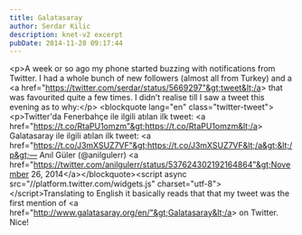 ```yaml
---
title: Galatasaray
author: Serdar Kilic
description: knet-v2 excerpt
pubDate: 2014-11-28 09:17:44
---
```


&lt;p&gt;A week or so ago my phone started buzzing with notifications from Twitter. I had a whole bunch of new followers (almost all from Turkey) and a &lt;a href="https://twitter.com/serdar/status/5669297"&gt;tweet&lt;/a&gt; that was favourited quite a few times. I didn’t realise till I saw a tweet this evening as to why:&lt;/p&gt; &lt;blockquote lang="en" class="twitter-tweet"&gt; &lt;p&gt;Twitter'da Fenerbahçe ile ilgili atılan ilk tweet: &lt;a href="https://t.co/RtaPU1omzm"&gt;https://t.co/RtaPU1omzm&lt;/a&gt; Galatasaray ile ilgili atılan ilk tweet: &lt;a href="https://t.co/J3mXSUZ7VF"&gt;https://t.co/J3mXSUZ7VF&lt;/a&gt;&lt;/p&gt;— Anıl Güler (@anilgulerr) &lt;a href="https://twitter.com/anilgulerr/status/537624302192164864"&gt;November 26, 2014&lt;/a&gt;&lt;/blockquote&gt;&lt;script async src="//platform.twitter.com/widgets.js" charset="utf-8"&gt;&lt;/script&gt;Translating to English it basically reads that that my tweet was the first mention of &lt;a href="http://www.galatasaray.org/en/"&gt;Galatasaray&lt;/a&gt; on Twitter. Nice!